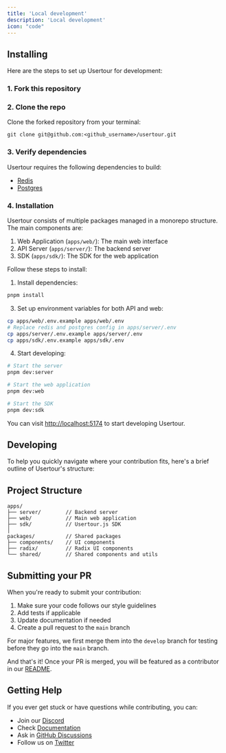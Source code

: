 ```yaml
---
title: 'Local development'
description: 'Local development'
icon: "code"
---
```


## Installing

Here are the steps to set up Usertour for development:

### 1. Fork this repository

### 2. Clone the repo

Clone the forked repository from your terminal:

```shell
git clone git@github.com:<github_username>/usertour.git
```

### 3. Verify dependencies

Usertour requires the following dependencies to build:

- [Redis](https://redis.io/)
- [Postgres](https://www.postgresql.org/)

### 4. Installation

Usertour consists of multiple packages managed in a monorepo structure. The main components are:

1. Web Application (`apps/web/`): The main web interface
2. API Server (`apps/server/`): The backend server
3. SDK (`apps/sdk/`): The SDK for the web application

Follow these steps to install:

1. Install dependencies:

```bash
pnpm install
```

3. Set up environment variables for both API and web:

```bash
cp apps/web/.env.example apps/web/.env
# Replace redis and postgres config in apps/server/.env
cp apps/server/.env.example apps/server/.env
cp apps/sdk/.env.example apps/sdk/.env
```

4. Start developing:

```bash
# Start the server
pnpm dev:server

# Start the web application
pnpm dev:web

# Start the SDK
pnpm dev:sdk

```

You can visit [http://localhost:5174](http://localhost:5174/) to start developing Usertour.

## Developing

To help you quickly navigate where your contribution fits, here's a brief outline of Usertour's structure:

## Project Structure
```text
apps/
├── server/        // Backend server
├── web/           // Main web application
├── sdk/           // Usertour.js SDK
│
packages/          // Shared packages
├── components/    // UI components
├── radix/         // Radix UI components
└── shared/        // Shared components and utils
```

## Submitting your PR

When you're ready to submit your contribution:

1. Make sure your code follows our style guidelines
2. Add tests if applicable
3. Update documentation if needed
4. Create a pull request to the `main` branch

For major features, we first merge them into the `develop` branch for testing before they go into the `main` branch.

And that's it! Once your PR is merged, you will be featured as a contributor in our [README](https://github.com/usertour/usertour/blob/main/README.md).

## Getting Help

If you ever get stuck or have questions while contributing, you can:

- Join our [Discord](https://discord.gg/WPVJPX8fJh)
- Check [Documentation](https://docs.usertour.io)
- Ask in [GitHub Discussions](https://github.com/usertour/usertour/discussions)
- Follow us on [Twitter](https://x.com/usertourio)
